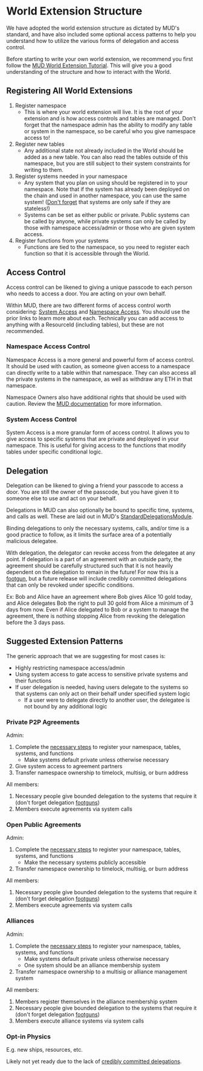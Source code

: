 # World Extension Structure

We have adopted the world extension structure as dictated by MUD's standard, and have
also included some optional access patterns to help you understand how to utilize the various
forms of delegation and access control.

Before starting to write your own world extension, we recommend you first follow the [MUD World Extension
Tutorial](https://mud.dev/guides/extending-a-world). This will give you a good understanding of the
structure and how to interact with the World.

## Registering All World Extensions

1. Register namespace
    - This is where your world extension will live. It is the root of your
    extension and is how access controls and tables are managed. Don't forget
    that the namespace admin has the ability to modify any table or system in the
    namespace, so be careful who you give namespace access to!
2. Register new tables
    - Any additional state not already included in the World should be added
    as a new table. You can also read the tables outside of this namespace,
    but you are still subject to their system constraints for writing to them.
3. Register systems needed in your namespace
    - Any system that you plan on using should be 
    registered in to your namespace. Note that if the
    system has already been deployed on the chain and used in another
    namespace, you can use the same system! ([Don't forget](./extension-footguns.mdx) that systems are only
    safe if they are stateless!)
    - Systems can be set as either public or private. Public systems can be called by anyone, while private systems
    can only be called by those with namespace access/admin or those who are given system access.
4. Register functions from your systems
    - Functions are tied to the namespace, so you need to register each function
    so that it is accessible through the World.
    
## Access Control

Access control can be likened to giving a unique passcode to each person who needs to access a door.
You are acting on your own behalf.

Within MUD, there are two different forms of access control worth considering:
[System Access](https://mud.dev/world/systems#access-control) and
[Namespace Access](https://mud.dev/world/namespaces-access-control#access-control-levels).
You should use the prior links to learn more about each. 
Technically you can add access to anything with a ResourceId (including tables),
but these are not recommended.

### Namespace Access Control

Namespace Access is a more general and powerful form of access control. It should be used with
caution, as someone given access to a namespace can directly write to a table within that namespace.
They can also access all the private systems in the namespace, as well as withdraw any ETH
in that namespace.

Namespace Owners also have additional rights that should be used with caution. Review the [MUD
documentation](https://mud.dev/world/namespaces-access-control#access-control-levels) for more information.


### System Access Control

System Access is a more granular form of access control. It allows you to give access to specific systems
that are private and deployed in your namespace. This is useful for giving access to the functions that modify
tables under specific conditional logic. 

## Delegation

Delegation can be likened to giving a friend your passcode to access a door. You are still the owner
of the passcode, but you have given it to someone else to use and act on your behalf.

Delegations in MUD can also optionally be bound to specific time, systems, and calls as well. These are laid
out in MUD's [StandardDelegationsModule](https://github.com/latticexyz/mud/blob/8193136a9511d066aeebce82155d3509aa760282/packages/world-modules/src/modules/std-delegations/StandardDelegationsModule.sol).

Binding delegations to only the necessary systems, calls, and/or time is a good practice to follow, as it limits the
surface area of a potentially malicious delegatee.

With delegation, the delegator can revoke access from the delegatee at any point. If delegation is a part of
an agreement with an outside party, the agreement should be carefully structured such that it is not heavily 
dependent on the delegation to remain in the future! For now this is a [footgun](./extension-footguns.mdx), 
but a future release will include credibly committed delegations that can only be revoked under specific conditions.

Ex: Bob and Alice have an agreement where Bob gives Alice 10 gold today, and Alice delegates Bob the right to pull 30 gold
from Alice a minimum of 3 days from now. Even if Alice delegated to Bob or a system to manage the agreement, there is nothing 
stopping Alice from revoking the delegation before the 3 days pass.

## Suggested Extension Patterns

The generic approach that we are suggesting for most cases is:
- Highly restricting namespace access/admin
- Using system access to gate access to sensitive private systems and their functions
- If user delegation is needed, having users delegate to the systems so that systems can only act on their behalf under specified system logic
    - If a user were to delegate directly to another user, the delegatee is not bound by any additional logic


### Private P2P Agreements

Admin:
1. Complete the [necessary steps](./extension-structure#registering-all-world-extensions) to register your namespace, tables, systems, and functions
    - Make systems default private unless otherwise necessary
2. Give system access to agreement partners
3. Transfer namespace ownership to timelock, multisig, or burn address

All members:
1. Necessary people give bounded delegation to the systems that require it (don't forget delegation [footguns](./extension-footguns.mdx))
2. Members execute agreements via system calls

### Open Public Agreements

Admin:
1. Complete the [necessary steps](./extension-structure#registering-all-world-extensions) to register your namespace, tables, systems, and functions
    - Make the necessary systems publicly accessible
2. Transfer namespace ownership to timelock, multisig, or burn address

All members:
1. Necessary people give bounded delegation to the systems that require it (don't forget delegation [footguns](./extension-footguns.mdx))
2. Members execute agreements via system calls


### Alliances

Admin:
1. Complete the [necessary steps](./extension-structure#registering-all-world-extensions) to register your namespace, tables, systems, and functions
    - Make systems default private unless otherwise necessary
    - One system should be an alliance membership system
2. Transfer namespace ownership to a multisig or alliance management system

All members:
1. Members register themselves in the alliance membership system
2. Necessary people give bounded delegation to the systems that require it (don't forget delegation [footguns](./extension-footguns.mdx))
3. Members execute alliance systems via system calls

### Opt-in Physics 

E.g. new ships, resources, etc.

Likely not yet ready due to the lack of [credibly committed delegations](./extension-footguns.mdx).
